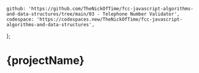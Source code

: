 	github: 'https://github.com/TheNickOfTime/fcc-javascript-algorithms-and-data-structures/tree/main/03 - Telephone Number Validator',
	codespace: 'https://codespaces.new/TheNickOfTime/fcc-javascript-algorithms-and-data-structures',
};

# {projectName}
